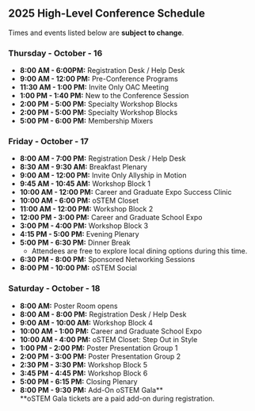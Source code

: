 
<SiteLayout title="Schedule" accent="nav-green">
<br />

<!-- UNCOMMENT LATER WITH WHOVA
<div className="font-bold text-nav-green">

## 2025 Detailed Conference Schedule

</div>

Our detailed conference schedule is published on Whova and linked below. You do not need a Whova account to view our conference schedule. 

However, you can get additional features with an account such as speaker bios, Q&A, the ability to build a personal agenda tailored to you, and more. If you're an attendee, we encourage you to use the Whova app!

<br/>
<CTAButton onClick="https://whova.com/embedded/event/cypiDSEfdD%40nXxOYQE1b7xiYdhJ46gzGRVlb1sE9eGc%3D" backgroundColor="ostem-blue" target='_blank'>View Detailed Schedule</CTAButton>
<br/><br/>
-->

<div className="font-bold text-nav-green">

## 2025 High-Level Conference Schedule

</div>

Times and events listed below are <strong>subject to change</strong>. <!--For the most up-to-date schedule, please see the detailed conference schedule linked above.-->

<div className="text-teal-700 dark:text-teal-300">

### Thursday - October - 16
</div>

- **8:00 AM - 6:00PM:** Registration Desk / Help Desk 
- **9:00 AM - 12:00 PM:** Pre-Conference Programs
- **11:30 AM - 1:00 PM:** <TextBadge className='border-nav-pink text-nav-pink'>Invite Only</TextBadge> OAC Meeting
- **1:00 PM - 1:40 PM:** New to the Conference Session
- **2:00 PM - 5:00 PM:** Specialty Workshop Blocks
- **2:00 PM - 5:00 PM:** Specialty Workshop Blocks
- **5:00 PM - 6:00 PM:** Membership Mixers

<div className="text-nav-blue">

### Friday - October - 17

</div>

- **8:00 AM - 7:00 PM:** Registration Desk / Help Desk 
- **8:30 AM - 9:30 AM:** Breakfast Plenary
- **9:00 AM - 12:00 PM:** <TextBadge className='border-nav-pink text-nav-pink'>Invite Only</TextBadge> Allyship in Motion
- **9:45 AM - 10:45 AM:** Workshop Block 1
- **10:00 AM - 12:00 PM:** Career and Graduate Expo Success Clinic
- **10:00 AM - 6:00 PM:** oSTEM Closet
- **11:00 AM - 12:00 PM:** Workshop Block 2
- **12:00 PM - 3:00 PM:** Career and Graduate School Expo
- **3:00 PM - 4:00 PM:** Workshop Block 3
- **4:15 PM - 5:00 PM:** Evening Plenary
- **5:00 PM - 6:30 PM:** Dinner Break
    - Attendees are free to explore local dining options during this time.
- **6:30 PM - 8:00 PM:** Sponsored Networking Sessions
- **8:00 PM - 10:00 PM:** oSTEM Social

<div className="text-indigo-700 dark:text-indigo-300">

### Saturday - October - 18

</div>

- **8:00 AM:** Poster Room opens
- **8:00 AM - 8:00 PM:** Registration Desk / Help Desk 
- **9:00 AM - 10:00 AM:** Workshop Block 4
- **10:00 AM - 1:00 PM:** Career and Graduate School Expo
- **10:00 AM - 4:00 PM:** oSTEM Closet: Step Out in Style
- **1:00 PM - 2:00 PM:** Poster Presentation Group 1
- **2:00 PM - 3:00 PM:** Poster Presentation Group 2
- **2:30 PM - 3:30 PM:** Workshop Block 5
- **3:45 PM - 4:45 PM:** Workshop Block 6
- **5:00 PM - 6:15 PM:** Closing Plenary
- **8:00 PM - 9:30 PM:** <TextBadge className='border-nav-blue text-nav-blue'>Add-On</TextBadge> oSTEM Gala**  
  **oSTEM Gala tickets are a paid add-on during registration.

</SiteLayout>
